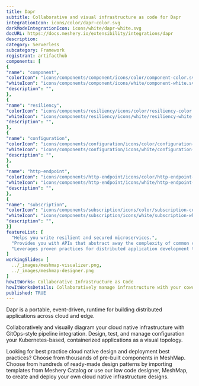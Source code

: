 ```yaml
---
title: Dapr
subtitle: Collaborative and visual infrastructure as code for Dapr
integrationIcon: icons/color/dapr-color.svg
darkModeIntegrationIcon: icons/white/dapr-white.svg
docURL: https://docs.meshery.io/extensibility/integrations/dapr
description: 
category: Serverless
subcategory: Framework
registrant: artifacthub
components: [
{
"name": "component",
"colorIcon": "icons/components/component/icons/color/component-color.svg",
"whiteIcon": "icons/components/component/icons/white/component-white.svg",
"description": "",
},
{
"name": "resiliency",
"colorIcon": "icons/components/resiliency/icons/color/resiliency-color.svg",
"whiteIcon": "icons/components/resiliency/icons/white/resiliency-white.svg",
"description": "",
},
{
"name": "configuration",
"colorIcon": "icons/components/configuration/icons/color/configuration-color.svg",
"whiteIcon": "icons/components/configuration/icons/white/configuration-white.svg",
"description": "",
},
{
"name": "http-endpoint",
"colorIcon": "icons/components/http-endpoint/icons/color/http-endpoint-color.svg",
"whiteIcon": "icons/components/http-endpoint/icons/white/http-endpoint-white.svg",
"description": "",
},
{
"name": "subscription",
"colorIcon": "icons/components/subscription/icons/color/subscription-color.svg",
"whiteIcon": "icons/components/subscription/icons/white/subscription-white.svg",
"description": "",
}]
featureList: [
  "Helps you write resilient and secured microservices.",
  "Provides you with APIs that abstract away the complexity of common challenges developers encounter regularly when building distributed applications.",
  "Leverages proven practices for distributed application development that enable you to build resilient, secured systems."
]
workingSlides: [
  ../_images/meshmap-visualizer.png,
  ../_images/meshmap-designer.png
]
howItWorks: Collaborative Infrastructure as Code
howItWorksDetails: Collaboratively manage infrastructure with your coworkers synchronously sharing the same designs.
published: TRUE
---
```

<p>
Dapr is a portable, event-driven, runtime for building distributed applications across cloud and edge.
</p>
<p>
    Collaboratively and visually diagram your cloud native infrastructure with GitOps-style pipeline integration. Design, test, and manage configuration your Kubernetes-based, containerized applications as a visual topology.
</p>
<p>
    Looking for best practice cloud native design and deployment best practices? Choose from thousands of pre-built components in MeshMap. Choose from hundreds of ready-made design patterns by importing templates from Meshery Catalog or use our low code designer, MeshMap, to create and deploy your own cloud native infrastructure designs.
</p>
